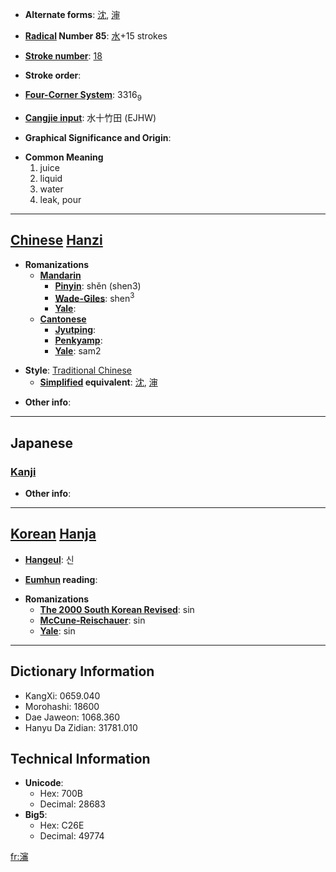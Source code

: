 * '''Alternate forms''': [[沈]], [[渖]]

* '''[[Wiktionary:Chinese radical index| Radical]] Number 85''': [[Wiktionary:Chinese radical index 水|水]]+15 strokes

* '''[[Wiktionary:Chinese total strokes index|Stroke number]]''': [[Wiktionary:Chinese total strokes index 18|18]]

* '''Stroke order''': 

* '''[[Wiktionary:Chinese four corner index|Four-Corner System]]''': 3316<sub>9</sub>

* '''[[Wiktionary:Chinese Cangjie index|Cangjie input]]''': 水十竹田 (EJHW)

* '''Graphical Significance and Origin''': 

* '''Common Meaning'''
*#juice
*# liquid
*# water
*# leak, pour


----

== [[Chinese]] [[Hanzi]] ==

* '''Romanizations'''
** '''[[Mandarin]]'''
*** '''[[Pinyin]]''': shěn (shen3)
*** '''[[Wade-Giles]]''': shen<sup>3</sup>
*** '''[[Yale]]''': 
** '''[[Cantonese]]'''
*** '''[[Jyutping]]''':
*** '''[[Penkyamp]]''': 
*** '''[[Yale]]''': sam2

* '''Style''': [[Traditional Chinese]] 
** '''[[Simplified Chinese|Simplified]] equivalent''': [[沈]], [[渖]]

* '''Other info''': 

----

==Japanese==
===[[Kanji]]===
{{kanji|on readings=[[しん]] (shin)
|kun readings=[[しる]] (shiru)
}}

* '''Other info''':  

----

== [[Korean]] [[Hanja]] ==

* '''[[Hangeul]]''': 신

* '''[[Eumhun]] reading''': 

* '''Romanizations'''
** '''[[The 2000 South Korean Revised Romanization|The 2000 South Korean Revised]]''': sin
** '''[[McCune-Reischauer]]''': sin
** '''[[Yale]]''': sin

----

== Dictionary Information ==

* KangXi: 0659.040
* Morohashi: 18600
* Dae Jaweon: 1068.360
* Hanyu Da Zidian: 31781.010

== Technical Information ==

* '''Unicode''':
** Hex: 700B
** Decimal: 28683
* '''Big5''':
** Hex: C26E
** Decimal: 49774

[[fr:瀋]]